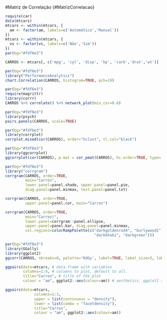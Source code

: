 #Matriz de Correlação {#MatrizCorrelacao}

```r
require(car)
data(mtcars)
mtcars <- within(mtcars, {
  am <- factor(am, labels=c('Automático','Manual'))
})
mtcars <- within(mtcars, {
  vs <- factor(vs, labels=c('Não','Sim'))
})
par(bg="#fdf6e3") 

CARROS <- mtcars[, c('mpg', 'cyl', 'disp', 'hp', 'carb','drat','wt')]
```


```r
par(bg="#fdf6e3") 
library("PerformanceAnalytics")
chart.Correlation(CARROS, histogram=TRUE, pch=19)
```

```r
par(bg="#fdf6e3") 
require(magrittr)
library(corrr)
CARROS %>% correlate() %>% network_plot(min_cor=0.6)
```



```r
par(bg="#fdf6e3") 
library(psych)
pairs.panels(CARROS, scale=TRUE)
```


```r
par(bg="#fdf6e3") 
library(corrplot)
corrplot.mixed(cor(CARROS), order="hclust", tl.col="black")
```

```r
par(bg="#fdf6e3") 
library(ggcorrplot)
ggcorrplot(cor(CARROS), p.mat = cor_pmat(CARROS), hc.order=TRUE, type='lower')
```

```r
par(bg="#fdf6e3") 
library("corrgram")
corrgram(CARROS, order=TRUE,
         main="Carros",
         lower.panel=panel.shade, upper.panel=panel.pie,
         diag.panel=panel.minmax, text.panel=panel.txt)

corrgram(CARROS, order=TRUE,
         upper.panel=panel.cor, main="Carros")

corrgram(CARROS, order=TRUE,
         main="Carros)",
         lower.panel=corrgram::panel.ellipse,
         upper.panel=panel.bar, diag.panel=panel.minmax,
         col.regions=colorRampPalette(c("darkgoldenrod4", "burlywood1",
                                        "darkkhaki", "darkgreen")))
```


```r
par(bg="#fdf6e3") 
library(GGally)
library(ggplot2)
ggcorr(CARROS, nbreaks=8, palette='RdGy', label=TRUE, label_size=5, label_color='white')

ggpairs(data=mtcars, # data.frame with variables
        columns=1:4, # columns to plot, default to all.
        title="Carros", # title of the plot
        colour = "am", ggplot2::aes(colour=am)) # aesthetics, ggplot2 style

ggpairs(data=mtcars,
             columns=1:3, 
             upper = list(continuous = "density"),
             lower = list(combo = "facetdensity"),
             title="Carros",
             colour = "am", ggplot2::aes(colour=am)) 

```



